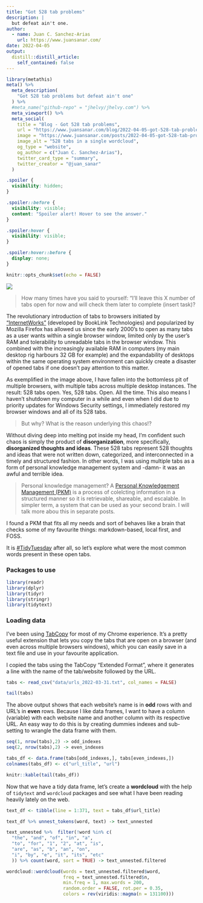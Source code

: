 ```yaml
---
title: "Got 528 tab problems"
description: |
  but defeat ain't one.
author:
  - name: Juan C. Sanchez-Arias
    url: https://www.juansanar.com/
date: 2022-04-05
output:
  distill::distill_article:
    self_contained: false
---
```


```r
library(metathis)
meta() %>%
  meta_description(
    "Got 528 tab problems but defeat ain't one"
  ) %>%
  #meta_name("github-repo" = "jhelvy/jhelvy.com") %>%
  meta_viewport() %>%
  meta_social(
    title = "Blog - Got 528 tab problems",
    url = "https://www.juansanar.com/blog/2022-04-05-got-528-tab-problems",
    image = "https://www.juansanar.com/posts/2022-04-05-got-528-tab-problems/img/wordcloud-1.png",
    image_alt = "528 tabs in a single wordcloud",
    og_type = "website",
    og_author = c("Juan C. Sanchez-Arias"),
    twitter_card_type = "summary",
    twitter_creator = "@juan_sanar"
  )
```

```css
.spoiler {
  visibility: hidden;
}

.spoiler::before {
  visibility: visible;
  content: "Spoiler alert! Hover to see the answer."
}

.spoiler:hover {
  visibility: visible;
}

.spoiler:hover::before {
  display: none;
}
```

```r
knitr::opts_chunk$set(echo = FALSE)
```

![](img/2022-03-28-22-28-54.png)

> How many times have you said to yourself: "I'll leave this X number of tabs open for now and will check them later to complete (insert task)?

The revolutionary introduction of tabs to browsers initiated by ["InternetWorks"](https://www.makeuseof.com/tag/which-browser-invented-tabs-3-common-myths-debunked/) (developed by BookLink Technologies) and popularized by Mozilla Firefox has allowed us since the early 2000's to open as many tabs as a user wants within a single browser window, limited only by the user's RAM and tolerability to unreadable tabs in the browser window. This combined with the increasingly available RAM in computers (my main desktop rig harbours 32 GB for example) and the expandability of desktops within the same operating system environment can quickly create a disaster of opened tabs if one doesn't pay attention to this matter.

As exemplified in the image above, I have fallen into the bottomless pit of multiple browsers, with multiple tabs across multiple desktop instances. The result: 528 tabs open. Yes, 528 tabs. Open. All the time. This also means I haven't shutdown my computer in a while and even when I did due to priority updates for Windows Security settings, I immediately restored my browser windows and all of its 528 tabs. 

> But why? What is the reason underlying this chaos!?

Without diving deep into melting pot inside my head, I'm confident such chaos is simply the product of **disorganization**,  more specifically, **disorganized thoughts and ideas**. These 528 tabs represent 528 thoughts and ideas that were not written down, categorized, and interconnected in a timely and structured fashion. In other words, I was using multiple tabs as a form of personal knowledge management system and -damn- it was an awful and terrible idea.

> Personal knowledge management? A [Personal Knowledgement Management (PKM)](https://en.wikipedia.org/wiki/Personal_knowledge_management) is a process of colelcting information in a structured manner so it is retrievable, shareable, and escalable. In simpler term, a system that can be used as your second brain. I will talk more abou this in separate posts.

<p class = "spoiler">I found a PKM that fits all my needs and sort of behaves like a brain that checks some of my favourite things: markdown-based, local first, and FOSS.</p>

It is [#TidyTuesday](https://twitter.com/hashtag/tidytuesday?src=hashtag_click) after all, so let's explore what were the most common words present in these open tabs.

### Packages to use

```r
library(readr)
library(dplyr)
library(tidyr)
library(stringr)
library(tidytext)
```
### Loading data

I've been using [TabCopy](https://chrome.google.com/webstore/detail/tabcopy/micdllihgoppmejpecmkilggmaagfdmb) for most of my Chrome experience. It's a pretty useful extension that lets you copy the tabs that are open on a browser (and even across multiple browsers windows), which you can easily save in a text file and use in your favourite application. 

I copied the tabs using the TabCopy "Extended Format", where it generates a line with the name of the tab/website followed by the URL.

```r
tabs <- read_csv("data/urls_2022-03-31.txt", col_names = FALSE)

tail(tabs)
```

The above output shows that each website's name is in **odd** rows with and URL's in **even** rows. Because I like data frames, I want to have a column (variable) with each website name and another column with its respective URL. An easy way to do this is by creating dummies indexes and sub-setting to wrangle the data frame with them. 

```r
seq(1, nrow(tabs),2) -> odd_indexes
seq(2, nrow(tabs),2) -> even_indexes

tabs_df <- data.frame(tabs[odd_indexes,], tabs[even_indexes,])
colnames(tabs_df) <- c("url_title", "url")

knitr::kable(tail(tabs_df))
```

Now that we have a tidy data frame, let's create a **wordcloud** with the help of `tidytext` and `wordcloud` packages and see what I have been reading heavily lately on the web.

```r
text_df <- tibble(line = 1:371, text = tabs_df$url_title)

text_df %>% unnest_tokens(word, text) -> text_unnested

text_unnested %>%  filter(!word %in% c(
  "the", "and", "of", "in", "a",
  "to", "for", "1", "2", "at", "is",
  "are", "as", "b", "an", "on",
  "i", "by", "e", "it", "its", "etc"
  )) %>% count(word, sort = TRUE) -> text_unnested.filtered

wordcloud::wordcloud(words = text_unnested.filtered$word,
                     freq = text_unnested.filtered$n, 
                     min.freq = 1, max.words = 200, 
                     random.order = FALSE, rot.per = 0.35, 
                     colors = rev(viridis::magma(n = 131100)))
```

